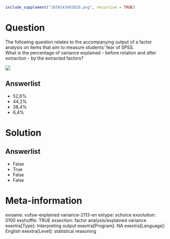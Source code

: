 ```r
include_supplement("1658143402810.png", recursive = TRUE)
```

Question
========
The following question relates to the accompanying output of a factor
analysis on items that aim to measure students' fear of SPSS.  
What is the percentage of variance explained - before rotation and after
extraction - by the extracted factors?  
  
![](1658143402810.png)

Answerlist
----------
* 52,6%
* 44,2%
* 38,4%
* 6,4%

Solution
========










Answerlist
----------
* False
* True
* False
* False

Meta-information
================
exname: vufsw-explained variance-2113-en
extype: schoice
exsolution: 0100
exshuffle: TRUE
exsection: factor analysis/explained variance
exextra[Type]:  Interpreting output
exextra[Program]: NA
exextra[Language]: English
exextra[Level]: statistical reasoning


